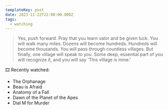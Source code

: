 ```yaml
---
templateKey: post
date: 2023-11-22T22:00:00.000Z
tags:
  - watching
---
```

> Yes, push forward. Pray that you learn valor and be given luck. You will walk many miles. Dozens will become hundreds. Hundreds will become thousands. You will pass through countless villages. But finally, one village will speak to you. Some deep, essential part of you will recognize it, and you will say 'This village is mine.'

🎞️ Recently watched:

* The Orphanage
* Beau is Afraid
* Anatomy of a Fall
* Dawn of the Planet of the Apes
* Dial M for Murder